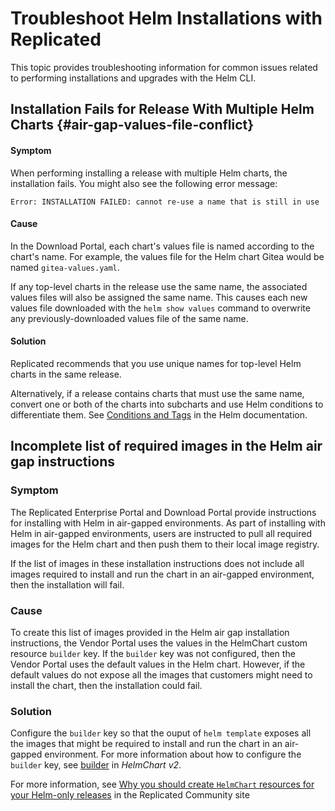 # Troubleshoot Helm Installations with Replicated

This topic provides troubleshooting information for common issues related to performing installations and upgrades with the Helm CLI.

## Installation Fails for Release With Multiple Helm Charts {#air-gap-values-file-conflict}

#### Symptom

When performing installing a release with multiple Helm charts, the installation fails. You might also see the following error message:

```
Error: INSTALLATION FAILED: cannot re-use a name that is still in use
```

#### Cause

In the Download Portal, each chart's values file is named according to the chart's name. For example, the values file for the Helm chart Gitea would be named `gitea-values.yaml`.

If any top-level charts in the release use the same name, the associated values files will also be assigned the same name. This causes each new values file downloaded with the `helm show values` command to overwrite any previously-downloaded values file of the same name.

#### Solution

Replicated recommends that you use unique names for top-level Helm charts in the same release.

Alternatively, if a release contains charts that must use the same name, convert one or both of the charts into subcharts and use Helm conditions to differentiate them. See [Conditions and Tags](https://helm.sh/docs/chart_best_practices/dependencies/#conditions-and-tags) in the Helm documentation. 

## Incomplete list of required images in the Helm air gap instructions

### Symptom

The Replicated Enterprise Portal and Download Portal provide instructions for installing with Helm in air-gapped environments. As part of installing with Helm in air-gapped environments, users are instructed to pull all required images for the Helm chart and then push them to their local image registry.

If the list of images in these installation instructions does not include all images required to install and run the chart in an air-gapped environment, then the installation will fail.

### Cause

To create this list of images provided in the Helm air gap installation instructions, the Vendor Portal uses the values in the HelmChart custom resource `builder` key. If the `builder` key was not configured, then the Vendor Portal uses the default values in the Helm chart. However, if the default values do not expose all the images that customers might need to install the chart, then the installation could fail.

### Solution

Configure the `builder` key so that the ouput of `helm template` exposes all the images that might be required to install and run the chart in an air-gapped environment. For more information about how to configure the `builder` key, see [builder](/reference/custom-resource-helmchart-v2#builder) in _HelmChart v2_.

For more information, see [Why you should create `HelmChart` resources for your Helm-only releases](https://community.replicated.com/t/why-you-should-create-helmchart-resources-for-your-helm-only-releases/1539) in the Replicated Community site